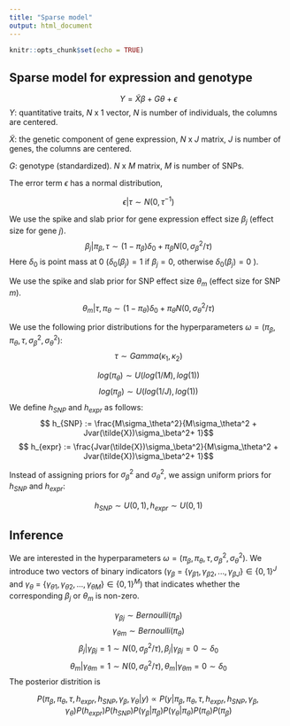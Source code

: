 ```yaml
---
title: "Sparse model"
output: html_document
---
```


```r
knitr::opts_chunk$set(echo = TRUE)
```

## Sparse model for expression and genotype
$$Y = \tilde{X}\beta + G\theta + \epsilon$$
$Y$: quantitative traits, $N$ x 1 vector, $N$ is number of individuals, the columns are centered.

$\tilde{X}$: the genetic component of gene expression, $N$ x $J$ matrix, $J$ is number of genes, the columns are centered.

$G$: genotype (standardized). $N$ x $M$ matrix, $M$ is number of SNPs.  

The error term $\epsilon$ has a normal distribution,

$$\epsilon|\tau \sim N(0, \tau^{-1})$$

We use the spike and slab prior for gene expression effect size $\beta_j$ (effect size for gene $j$).
$$\beta_j|\pi_\beta,\tau \sim (1- \pi_\beta)\delta_0 + \pi_\beta N(0, \sigma_\beta^2/\tau)$$
Here $\delta_0$ is point mass at 0 ($\delta_0(\beta_j)=1$ if $\beta_j=0$, otherwise $\delta_0(\beta_j)=0$ ). 

We use the spike and slab prior for SNP effect size $\theta_m$ (effect size for SNP $m$).
$$ \theta_m | \tau, \pi_\theta\sim (1- \pi_\theta)\delta_0 + \pi_\theta N(0, \sigma_\theta^2/\tau)$$

We use the following prior distributions for the hyperparameters $\omega = (\pi_\beta,\pi_\theta, \tau, \sigma_\beta^2,\sigma_\theta^2)$: 
$$\tau \sim Gamma(\kappa_1, \kappa_2)$$

$$log(\pi_\theta) \sim U(log(1/M), log(1))$$
$$log(\pi_\beta) \sim U(log(1/J), log(1))$$
We define $h_{SNP}$ and $h_{expr}$ as follows: 
$$
h_{SNP} := \frac{M\sigma_\theta^2}{M\sigma_\theta^2 + Jvar(\tilde{X})\sigma_\beta^2+ 1}$$
$$
h_{expr} := \frac{Jvar(\tilde{X})\sigma_\beta^2}{M\sigma_\theta^2 + Jvar(\tilde{X})\sigma_\beta^2+ 1}$$

Instead of assigning priors for $\sigma_\beta^2$ and $\sigma_\theta^2$, we assign uniform priors for $h_{SNP}$ and $h_{expr}$: 

$$ h_{SNP} \sim U(0,1), h_{expr} \sim U(0,1) $$

## Inference
We are interested in the hyperparameters $\omega = (\pi_\beta, \pi_\theta, \tau, \sigma_\beta^2,\sigma_\theta^2)$. We introduce two vectors of binary indicators ($\gamma_\beta$ = $\{\gamma_{\beta1}, \gamma_{\beta2}, ..., \gamma_{\beta J}\} \in \{0,1\}^J$ and $\gamma_\theta$ = $\{\gamma_{\theta1}, \gamma_{\theta2}, ..., \gamma_{\theta M}\} \in \{0,1\}^M$) that indicates whether the corresponding $\beta_j$ or $\theta_m$ is non-zero. 

$$\gamma_{\beta j} \sim Bernoulli(\pi_\beta)$$
$$\gamma_{\theta m} \sim Bernoulli(\pi_\theta)$$
$$ \beta_j|\gamma_{\beta j}=1 \sim  N(0, \sigma_\beta^2/\tau), \beta_j|\gamma_{\beta j}=0 \sim  \delta_0$$
$$ \theta_m|\gamma_{\theta m}=1 \sim  N(0, \sigma_\theta^2/\tau), \theta_m|\gamma_{\theta m}=0 \sim  \delta_0$$
The posterior distrition is 

$$P(\pi_\beta, \pi_\theta, \tau, h_{expr}, h_{SNP}, \gamma_\beta, \gamma_\theta|y) \propto P(y|\pi_\beta, \pi_\theta, \tau, h_{expr}, h_{SNP}, \gamma_\beta, \gamma_\theta) P(h_{expr})P(h_{SNP})P(\gamma_\beta|\pi_\beta)P( \gamma_\theta|\pi_\theta)P(\pi_\theta)P(\pi_\beta)$$
